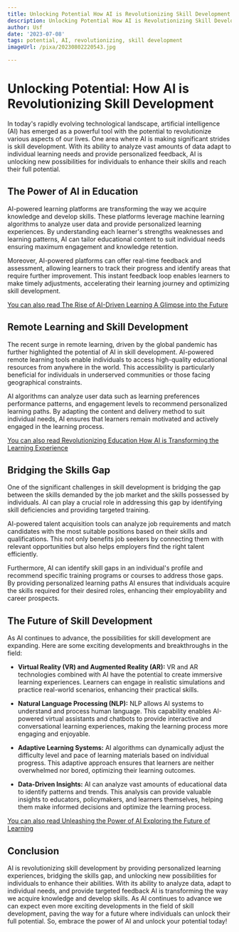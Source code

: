 ```yaml
---
title: Unlocking Potential How AI is Revolutionizing Skill Development
description: Unlocking Potential How AI is Revolutionizing Skill Development
author: Usf
date: '2023-07-08'
tags: potential, AI, revolutionizing, skill development
imageUrl: /pixa/20230802220543.jpg

---
```

# Unlocking Potential: How AI is Revolutionizing Skill Development

In today's rapidly evolving technological landscape, artificial intelligence (AI) has emerged as a powerful tool with the potential to revolutionize various  aspects of our lives. One area  where AI is making significant strides is skill  development. With its ability to analyze vast amounts of data adapt to individual learning needs and provide personalized feedback, AI is unlocking  new possibilities for individuals to enhance their  skills and reach their  full potential.

## The Power of  AI in Education

AI-powered learning platforms are transforming the way we  acquire knowledge and develop skills. These platforms leverage machine learning algorithms to analyze user data and provide personalized learning experiences. By understanding each  learner's strengths weaknesses and learning patterns, AI can tailor  educational content to  suit individual needs  ensuring maximum engagement  and knowledge retention.

Moreover, AI-powered platforms can offer real-time feedback and assessment, allowing learners to track  their progress and identify areas that require further improvement. This instant feedback loop enables learners to make timely adjustments, accelerating their  learning journey and optimizing skill development.

[You can also  read The Rise of AI-Driven Learning A Glimpse into the Future](The%20Rise%20of%20AI-Driven%20Learning%20A%20Glimpse%20into%20the%20Future)


## Remote Learning and Skill Development

The recent surge  in remote learning, driven by the global pandemic has further highlighted the potential of AI in skill development.  AI-powered remote learning tools enable individuals to access high-quality educational resources from anywhere in the world. This accessibility is particularly beneficial  for individuals  in underserved communities or those facing geographical constraints.

AI algorithms  can analyze user  data such as learning preferences performance patterns, and engagement levels to recommend personalized learning paths. By adapting the content and delivery method to suit individual needs, AI ensures  that learners remain motivated and actively engaged in the learning process.

[You can also read Revolutionizing Education How AI is Transforming the  Learning Experience](Revolutionizing%20Education%20How%20AI%20is%20Transforming%20the%20Learning%20Experience)


##  Bridging the Skills Gap

One of the significant challenges in skill development is bridging the gap between  the skills demanded by the job market and  the skills possessed by individuals. AI can play a  crucial role in addressing this  gap by identifying skill deficiencies and providing targeted  training.

AI-powered talent acquisition  tools  can analyze job requirements and match candidates with the most suitable positions based on their skills and qualifications. This not only benefits job seekers by connecting them with relevant opportunities but also helps  employers find the right talent efficiently.

Furthermore, AI can identify skill gaps  in an individual's profile and recommend specific training programs or courses to address those gaps. By  providing personalized learning paths AI ensures that individuals acquire the skills required for their desired roles, enhancing their  employability and career prospects.

## The Future of Skill Development

As AI  continues to advance, the possibilities  for skill development are  expanding. Here are some exciting developments and breakthroughs in the field:

- **Virtual Reality (VR) and Augmented Reality (AR):** VR and AR technologies  combined with AI have  the potential  to create immersive learning  experiences. Learners can  engage in  realistic simulations and practice real-world scenarios,  enhancing their practical skills.

-  **Natural  Language Processing (NLP):** NLP  allows AI systems to understand and process human language.  This capability enables AI-powered virtual assistants and chatbots to provide interactive and conversational learning experiences, making the learning process more engaging and enjoyable.

- **Adaptive Learning Systems:** AI algorithms can dynamically adjust the  difficulty level and pace of learning materials  based on individual progress. This adaptive  approach  ensures that learners are neither overwhelmed nor bored, optimizing their learning outcomes.

- **Data-Driven Insights:** AI can analyze vast amounts of educational data to identify patterns and trends.  This analysis can provide valuable insights to educators, policymakers, and learners themselves, helping them make informed decisions and  optimize the learning process.

[You  can also  read Unleashing  the Power of AI Exploring the Future of Learning](Unleashing%20the%20Power%20of%20AI%20Exploring%20the%20Future%20of%20Learning)


## Conclusion

AI is revolutionizing  skill development by providing  personalized learning  experiences,  bridging the skills gap, and unlocking new possibilities for individuals to  enhance their abilities. With its ability to analyze data, adapt to individual needs,  and provide targeted feedback AI is transforming the way we  acquire knowledge and  develop skills. As AI continues to advance  we can expect even  more exciting developments in the field of skill development, paving the way for a future where individuals can unlock  their full potential. So, embrace the power of AI and unlock your potential today!